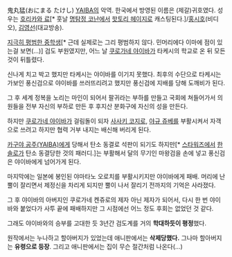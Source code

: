 鬼丸猛(おにまる たけし)
[[YAIBA]]의 악역. 한국에서 방영된 이름은 (제갈)귀호였다. 성우는 [[호리카와 료]][* 훗날 [[명탐정 코난]]에서 [[핫토리 헤이지]]로 캐스팅된다.]/[[홍시호]](비디오), [[김영선]](대교방송).

[[지극히 평범한 고등학생|지극히 평범한 중학생]][* 근데 실제로는 그리 평범하지 않다. 민머리에다 이마에 점이 있는걸 보면(...)] 검도 부원였지만, 어느 날 [[쿠로가네 야이바]]가 타케시의 학교로 온 뒤 모든 것이 뒤틀렸다.

신나게 치고 박고 했지만 타케시는 야이바를 이기지 못했다. 최후의 수단으로 타케시는 가보인 풍신검으로 야이바를 쓰러뜨리려고 했지만 풍신검에 지배를 당해 도깨비가 된다.

그 후 세계 정복을 노리는 마인이 되어서 팔귀라는 부하를 만들고 국회에 쳐들어가서 의원들을 전부 자신의 부하로 만든 후 후지산 분화구에 자신의 성을 만든다.

하지만 [[쿠로가네 야이바]]가 걸림돌이 되자 [[사사키 코지로]], [[야규 쥬베]]를 부활시켜서 자객으로 쓰려고 하지만 협력 거부 내지는 배신해 버리게 된다.

[[카구야 공주(YAIBA)]]에게 당해서 탄소 동결로 석판이 되기도 하지만[* [[스타워즈]]에서 [[한 솔로]]가 탄소 동결당한 것의 패러디.]는 부활해서 달의 무기인 마왕검을 손에 넣고 풍신검은 야이바에게 넘어가게 된다.

마지막에는 일본에 봉인된 야마타노 오로치를 부활시키지만 야이바에게 패배. 머리에 난 뿔이 잘리면서 제정신을 차리게 되지만 뿔이 나서 잘리기 전까지의 기억은 사라졌다.

그 후 야이바의 아버지인 쿠로가네 켄쥬로의 제자 아닌 제자가 되어서, 다시 한 번 야이바와 붙었다가 사투 끝에 패배하지만 그 시점에선 어느 정도 후회는 없었던 것 같다.

그래도 야이바와의 승부를 고대한 듯 3년간 검도계를 거의 '''학대하듯이 평정'''했다.

원작에서는 누나하고 할아버지가 있었는데 애니판에서는 '''삭제당했다.''' 그나마 할아버지는 '''유령으로 등장'''. 그리고 애니판에서는 집이 무슨 절간처럼 나온다(...)
